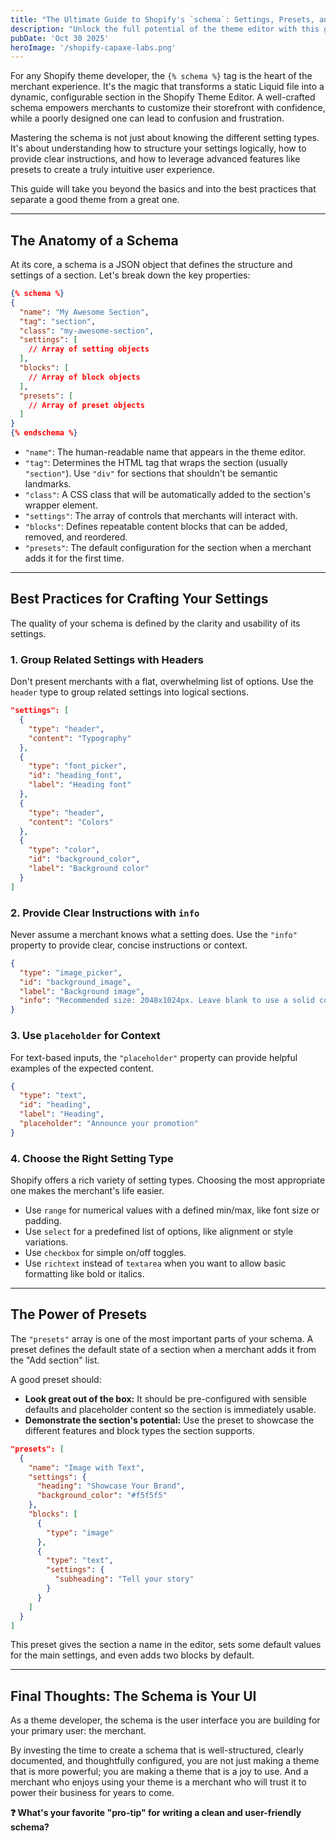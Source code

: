 ```yaml
---
title: "The Ultimate Guide to Shopify's `schema`: Settings, Presets, and Best Practices"
description: "Unlock the full potential of the theme editor with this guide to the `{% schema %}` tag, covering everything from basic setting types to advanced configurations and presets."
pubDate: 'Oct 30 2025'
heroImage: '/shopify-capaxe-labs.png'
---
```


For any Shopify theme developer, the `{% schema %}` tag is the heart of the merchant experience. It's the magic that transforms a static Liquid file into a dynamic, configurable section in the Shopify Theme Editor. A well-crafted schema empowers merchants to customize their storefront with confidence, while a poorly designed one can lead to confusion and frustration.

Mastering the schema is not just about knowing the different setting types. It's about understanding how to structure your settings logically, how to provide clear instructions, and how to leverage advanced features like presets to create a truly intuitive user experience.

This guide will take you beyond the basics and into the best practices that separate a good theme from a great one.

---

## **The Anatomy of a Schema**

At its core, a schema is a JSON object that defines the structure and settings of a section. Let's break down the key properties:

```json
{% schema %}
{
  "name": "My Awesome Section",
  "tag": "section",
  "class": "my-awesome-section",
  "settings": [
    // Array of setting objects
  ],
  "blocks": [
    // Array of block objects
  ],
  "presets": [
    // Array of preset objects
  ]
}
{% endschema %}
```
-   `"name"`: The human-readable name that appears in the theme editor.
-   `"tag"`:  Determines the HTML tag that wraps the section (usually `"section"`). Use `"div"` for sections that shouldn't be semantic landmarks.
-   `"class"`: A CSS class that will be automatically added to the section's wrapper element.
-   `"settings"`: The array of controls that merchants will interact with.
-   `"blocks"`: Defines repeatable content blocks that can be added, removed, and reordered.
-   `"presets"`: The default configuration for the section when a merchant adds it for the first time.

---

## **Best Practices for Crafting Your Settings**

The quality of your schema is defined by the clarity and usability of its settings.

### **1. Group Related Settings with Headers**

Don't present merchants with a flat, overwhelming list of options. Use the `header` type to group related settings into logical sections.

```json
"settings": [
  {
    "type": "header",
    "content": "Typography"
  },
  {
    "type": "font_picker",
    "id": "heading_font",
    "label": "Heading font"
  },
  {
    "type": "header",
    "content": "Colors"
  },
  {
    "type": "color",
    "id": "background_color",
    "label": "Background color"
  }
]
```

### **2. Provide Clear Instructions with `info`**

Never assume a merchant knows what a setting does. Use the `"info"` property to provide clear, concise instructions or context.

```json
{
  "type": "image_picker",
  "id": "background_image",
  "label": "Background image",
  "info": "Recommended size: 2048x1024px. Leave blank to use a solid color."
}
```

### **3. Use `placeholder` for Context**

For text-based inputs, the `"placeholder"` property can provide helpful examples of the expected content.

```json
{
  "type": "text",
  "id": "heading",
  "label": "Heading",
  "placeholder": "Announce your promotion"
}
```

### **4. Choose the Right Setting Type**

Shopify offers a rich variety of setting types. Choosing the most appropriate one makes the merchant's life easier.
-   Use `range` for numerical values with a defined min/max, like font size or padding.
-   Use `select` for a predefined list of options, like alignment or style variations.
-   Use `checkbox` for simple on/off toggles.
-   Use `richtext` instead of `textarea` when you want to allow basic formatting like bold or italics.

---

## **The Power of Presets**

The `"presets"` array is one of the most important parts of your schema. A preset defines the default state of a section when a merchant adds it from the "Add section" list.

A good preset should:
-   **Look great out of the box:** It should be pre-configured with sensible defaults and placeholder content so the section is immediately usable.
-   **Demonstrate the section's potential:** Use the preset to showcase the different features and block types the section supports.

```json
"presets": [
  {
    "name": "Image with Text",
    "settings": {
      "heading": "Showcase Your Brand",
      "background_color": "#f5f5f5"
    },
    "blocks": [
      {
        "type": "image"
      },
      {
        "type": "text",
        "settings": {
          "subheading": "Tell your story"
        }
      }
    ]
  }
]
```
This preset gives the section a name in the editor, sets some default values for the main settings, and even adds two blocks by default.

---

## **Final Thoughts: The Schema is Your UI**

As a theme developer, the schema is the user interface you are building for your primary user: the merchant.

By investing the time to create a schema that is well-structured, clearly documented, and thoughtfully configured, you are not just making a theme that is more powerful; you are making a theme that is a joy to use. And a merchant who enjoys using your theme is a merchant who will trust it to power their business for years to come.

**❓ What's your favorite "pro-tip" for writing a clean and user-friendly schema?**